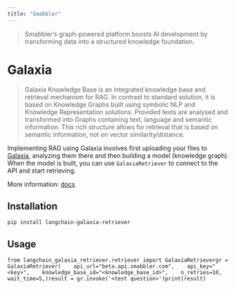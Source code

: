 ```yaml
---
title: "Smabbler"
---
```


> Smabbler’s graph-powered platform boosts AI development by transforming data into a structured knowledge foundation.

# Galaxia

> Galaxia Knowledge Base is an integrated knowledge base and retrieval mechanism for RAG. In contrast to standard solution, it is based on Knowledge Graphs built using symbolic NLP and Knowledge Representation solutions. Provided texts are analysed and transformed into Graphs containing text, language and semantic information. This rich structure allows for retrieval that is based on semantic information, not on vector similarity/distance.

Implementing RAG using Galaxia involves first uploading your files to [Galaxia](https://beta.cloud.smabbler.com/home), analyzing them there and then building a model (knowledge graph). When the model is built, you can use `GalaxiaRetriever` to connect to the API and start retrieving.

More information: [docs](https://smabbler.gitbook.io/smabbler)

## Installation

```
pip install langchain-galaxia-retriever
```

## Usage

```
from langchain_galaxia_retriever.retriever import GalaxiaRetrievergr = GalaxiaRetriever(    api_url="beta.api.smabbler.com",    api_key="<key>",    knowledge_base_id="<knowledge_base_id>",    n_retries=10,    wait_time=5,)result = gr.invoke('<test question>')print(result)
```
